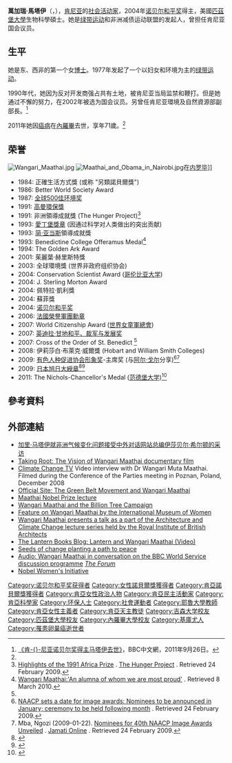 {{Infobox person
| name = 萬加瑞·馬塔伊{{nobel icon}}
| image = Wangari Maathai portrait by Martin Rowe.jpg
| caption = 
| birth_name = Wangari Muta
| birth_date = {{Birth date|1940|4|1|df=y}}
| death_date = {{Death date and age|2011|9|25|1940|4|1|df=y}}
| birth_place = [[肯尼亚|肯尼亚]][[涅里郡|涅里郡]]Tetu ～Ihithe village
| death_place = {{KEN}}[[內羅畢|內羅畢]]
| residence = 
| ethnicity = [[基庫尤族|基庫尤族]]
| citizenship = {{KEN}}
| known_for = 
| education = [[生物科学|生物科学]]理学士<br>生物科学硕士<br>动物解剖学博士
| alma_mater = [[Mount_St._Scholastica_College|Mount St. Scholastica College]]<br>[[匹茲堡大學|匹茲堡大學]]<BR>[[內羅畢大学|內羅畢大学]]
| employer = 
| religion = [[天主教|天主教]]
| occupation = 环保主义者，政治活动家
| awards = 全球500佳環境獎（1987年）<br>[[高曼環保獎|高曼環保獎]]（1991年）<br>[[愛丁堡獎章|愛丁堡獎章]]（1993年）<br>[[诺贝尔和平奖|诺贝尔和平奖]]（2004年）<br>法國榮譽軍團勳章（2006年）<br>[[英迪拉·甘地和平、裁軍與發展獎|英迪拉·甘地和平、裁軍與發展獎]]（2007年）<br>[[旭日大綬章|旭日大綬章]]（2009年）
}}
'''萬加瑞·馬塔伊'''（{{lang-sw|Wangari Muta Maathai}}，{{bd|1940年|4月1日|2011年|9月25日|Maathai}}），[[肯尼亚|肯尼亚]]的[[社會運動|社会活动家]]，2004年[[诺贝尔和平奖|诺贝尔和平奖]]得主，美國[[匹茲堡大學|匹茲堡大學]]生物科學碩士。她是[[绿带运动|绿带运动]]和非洲减债运动联盟的发起人，曾担任肯尼亚国会议员。

== 生平 ==
她是东、西非的第一个女[[博士|博士]]。1977年发起了一个以妇女和环境为主的[[绿带运动|绿带运动]]。

1990年代，她因为反对开发商强占共有土地，被肯尼亚当局监禁和鞭打。但是她通过不懈的努力，在2002年被选为国会议员。另曾任肯尼亚環境及自然資源部副部長。<ref name=bbc2011>[http://www.bbc.co.uk/zhongwen/simp/world/2011/09/110926_maathai_death.shtml 《肯-{}-尼亚诺贝尔奖得主马塔伊去世》]，BBC中文網，2011年9月26日。</ref>

2011年她因[[癌病|癌病]]在[[內羅畢|內羅畢]]去世，享年71歲。<ref name=bbc2011/>

== 荣誉 ==
[[File:Wangari_Maathai.jpg|thumb]]
[[File:Maathai_and_Obama_in_Nairobi.jpg|thumb]]在[[内罗毕|内罗毕]]]]
* 1984: 正確生活方式獎 (或称 "另類諾貝爾獎")
* 1986: Better World Society Award
* 1987: [[全球500佳环境奖|全球500佳环境奖]]
* 1991: [[高曼環保獎|高曼環保獎]]
* 1991: 非洲領導成就獎 (The Hunger Project)<ref>[http://www.africaprize.org/91/ Highlights of the 1991 Africa Prize] {{Wayback|url=http://www.africaprize.org/91/ |date=20080704055027 }}. [http://www.thp.org The Hunger Project] {{Wayback|url=http://www.thp.org/ |date=20200625182742 }}. Retrieved 24 February 2009.</ref>
* 1993: [[愛丁堡獎章|愛丁堡獎章]] (因通过科学对人类做出的突出贡献)
* 1993: [[简·亚当斯|简·亚当斯]]領導成就獎
* 1993: Benedictine College Offeramus Medal<ref name="catholickey.org">[http://catholickey.org/index.php3?gif=news.gif&mode=view&issue=20070202&article_id=4339 Wangari Maathai:'An alumna of whom we are most proud'] {{webarchive|url=https://web.archive.org/web/20070205002503/http://www.catholickey.org/index.php3?gif=news.gif&mode=view&issue=20070202&article_id=4339 |date=2007-02-05 }}. Retrieved 8 March 2010.</ref>
* 1994: The Golden Ark Award
* 2001: 茱麗葉·赫里斯特獎
* 2003: 全球環境獎 (世界非政府组织协会)
* 2004: Conservation Scientist Award ([[哥伦比亚大学|哥伦比亚大学]])
* 2004: J. Sterling Morton Award
* 2004: 佩特拉·凱利獎
* 2004: 蘇菲獎
* 2004: [[诺贝尔和平奖|诺贝尔和平奖]]
* 2006: [[法國榮譽軍團勳章|法國榮譽軍團勳章]]
* 2007: World Citizenship Award ([[世界女童軍總會|世界女童軍總會]])
* 2007: [[英迪拉·甘地和平、裁军与发展奖|英迪拉·甘地和平、裁军与发展奖]]
* 2007: Cross of the Order of St. Benedict <ref name="catholickey.org"/>
* 2008: 伊莉莎白·布萊克·威爾獎 (Hobart and William Smith Colleges)
* 2009: [[有色人种促进协会形象奖|有色人种促进协会形象奖]]-主席奖 (与[[阿尔·戈尔|阿尔·戈尔]]分享)<ref>[http://www.eurweb.com/story/eur48577.cfm NAACP sets a date for image awards: Nominees to be announced in January; ceremony to be held following month] {{webarchive|url=https://web.archive.org/web/20090109041354/http://www.eurweb.com/story/eur48577.cfm |date=2009-01-09 }}. Retrieved 24 February 2009.</ref><ref>Mba, Ngozi (2009-01-22). [http://www.jamati.com/online/lifestyle/nominees-for-40th-naacp-image-awards-unveiled/ Nominees for 40th NAACP Image Awards Unveiled] {{Wayback|url=http://www.jamati.com/online/lifestyle/nominees-for-40th-naacp-image-awards-unveiled/ |date=20160307085859 }}. [http://www.jamati.com Jamati Online] {{Wayback|url=http://www.jamati.com/ |date=20210125085449 }}. Retrieved 24 February 2009.</ref>
* 2009: [[日本|日本]][[旭日大綬章|旭日大綬章]]<ref>{{cite news|title=Japan confers highest decoration on Professor Wangari Maathai|author=|url=http://www.mfa.go.ke/mfacms/index.php?option=com_content&task=view&id=364&Itemid=62|publisher=[[Ministry_of_Foreign_Affairs_(Kenya)|Ministry of Foreign Affairs]]|location=[[Nairobi|Nairobi]], [[Kenya|Republic of Kenya]]|accessdate=2009-05-24|archiveurl=https://web.archive.org/web/20100518052510/http://www.mfa.go.ke/mfacms/index.php?option=com_content&task=view&id=364&Itemid=62|archivedate=2010-05-18|deadurl=yes}}</ref><ref>{{cite web|title=Professor Wangari Maathai was awarded "Grand Cordon of the Order of the Rising Sun"|url=http://www.kenyarep-jp.com/news/09/090504_e.html|archiveurl=https://web.archive.org/web/20101118062006/http://kenyarep-jp.com/news/09/090504_e.html|archivedate=2010-11-18|publisher=Embassy of the Republic of Kenya in Japan|accessdate=2009-07-13|dead-url=yes}}</ref>
*2011: The Nichols-Chancellor's Medal ([[范德堡大学|范德堡大学]])<ref>{{cite web|title=Nobel prize-winner tells seniors to be agents of change|url=http://news.vanderbilt.edu/2011/05/senior-day-maathai/?utm_source=vuhomepage&utm_medium=vuhomeslider&utm_campaign=0512-senior-day|access-date=2011-09-28|archive-date=2016-01-09|archive-url=https://web.archive.org/web/20160109035440/http://news.vanderbilt.edu/2011/05/senior-day-maathai/?utm_source=vuhomepage&utm_medium=vuhomeslider&utm_campaign=0512-senior-day|dead-url=no}}</ref>

== 參考資料 ==
{{reflist}}

== 外部連結 ==
* [http://www.chinadialogue.net/article/show/single/ch/802 加里·马塔伊就非洲气候变化问题接受中外对话网站总编伊莎贝尔·希尔顿的采访] {{Wayback|url=http://www.chinadialogue.net/article/show/single/ch/802 |date=20190624231340 }}
* [http://takingrootfilm.com/ Taking Root: The Vision of Wangari Maathai documentary film] {{Wayback|url=http://takingrootfilm.com/ |date=20210228134530 }}
* [http://www.climate-change.tv/dr-wangari-muta-maathai.html Climate Change TV]{{dead link|date=2017年12月 |bot=InternetArchiveBot |fix-attempted=yes }} Video interview with Dr Wangari Muta Maathai. Filmed during the Conference of the Parties meeting in Poznan, Poland, December 2008
* [http://www.greenbeltmovement.com Official Site: The Green Belt Movement and Wangari Maathai] {{Wayback|url=http://www.greenbeltmovement.com/ |date=20111005211321 }}
* [http://nobelprize.org/nobel_prizes/peace/laureates/2004/maathai-lecture.html Maathai Nobel Prize lecture] {{Wayback|url=http://nobelprize.org/nobel_prizes/peace/laureates/2004/maathai-lecture.html |date=20170809043036 }}
* [http://www.unep.org/billiontreecampaign/ Wangari Maathai and the Billion Tree Campaign] {{Webarchive|url=http://arquivo.pt/wayback/20090707123921/http://www.unep.org/billiontreecampaign/ |date=2009-07-07 }}
* [https://web.archive.org/web/20080705092307/http://www.imow.org/wpp/stories/viewStory?storyId=1239 Feature on Wangari Maathai by the International Museum of Women]
* [https://archive.is/20130113211918/http://www.gleeds.tv/index.cfm?category=46 Wangari Maathai presents a talk as a part of the Architecture and Climate Change lecture series held by the Royal Institute of British Architects]
* [https://web.archive.org/web/20110713183858/http://www.lanternbooks.com/blog/entry.php?id=676 The Lantern Books Blog: Lantern and Wangari Maathai (Video)]
* [http://www.leeandlow.com/books/381/hc/seeds_of_change_planting_a_path_to_peace Seeds of change planting a path to peace] {{Wayback|url=http://www.leeandlow.com/books/381/hc/seeds_of_change_planting_a_path_to_peace |date=20210225002055 }}
* [http://www.bbc.co.uk/worldservice/documentaries/2009/06/090629_forum_280609.shtml Audio: Wangari Maathai in conversation on the BBC World Service discussion programme] {{Wayback|url=http://www.bbc.co.uk/worldservice/documentaries/2009/06/090629_forum_280609.shtml |date=20210306015919 }} [[The_Forum_(BBC_World_Service)|''The Forum'']]
* [http://www.nobelwomensinitiative.org Nobel Women's Initiative] {{Wayback|url=http://www.nobelwomensinitiative.org/ |date=20190917044453 }}

{{諾貝爾和平獎獲得者 (2001年-2025年)}}
{{Authority control}}
{{DEFAULTSORT:Maathai, Wangari}}
[[Category:诺贝尔和平奖获得者|Category:诺贝尔和平奖获得者]]
[[Category:女性諾貝爾獎獲得者|Category:女性諾貝爾獎獲得者]]
[[Category:肯亞諾貝爾獎獲得者|Category:肯亞諾貝爾獎獲得者]]
[[Category:肯亞女性政治人物|Category:肯亞女性政治人物]]
[[Category:肯亞民主活動家|Category:肯亞民主活動家]]
[[Category:肯亞科學家|Category:肯亞科學家]]
[[Category:环保人士|Category:环保人士]]
[[Category:社會運動者|Category:社會運動者]]
[[Category:耶魯大學教師|Category:耶魯大學教師]]
[[Category:肯亞女性主義者|Category:肯亞女性主義者]]
[[Category:肯亞天主教徒|Category:肯亞天主教徒]]
[[Category:吉森大学校友|Category:吉森大学校友]]
[[Category:匹茲堡大學校友|Category:匹茲堡大學校友]]
[[Category:內羅畢大學校友|Category:內羅畢大學校友]]
[[Category:基庫尤人|Category:基庫尤人]]
[[Category:罹患卵巢癌逝世者|Category:罹患卵巢癌逝世者]]